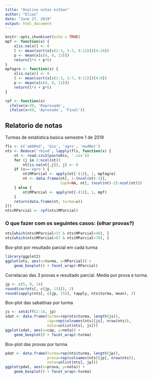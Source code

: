 ```yaml
---
title: "Analise notas estbas"
author: "Elias"
date: "June 27, 2019"
output: html_document
---
```


```r
knitr::opts_chunk$set(echo = TRUE)
mpf <- function(x) {
    x[is.na(x)] <- 0
    l <- mean(sort(x[c(1:3, 5:7, 9:12)])[4:10])
    p <- mean(x[c(4, 8, 13)])
    return(l*4 + p*6)
}
mpfagro <- function(x) {
    x[is.na(x)] <- 0
    l <- mean(sort(x[c(1:3, 5:7, 9:11)])[4:9])
    p <- mean(x[c(4, 8, 12)])
    return(l*4 + p*6)
}

rpf <- function(x)
  ifelse(x<39, 'Reprovado',
  ifelse(x>69, 'Aprovado', 'Final'))
```

## Relatorio de notas 

Turmas de estatistica basica semestre 1 de 2019 

```r
fls <- c('ambMad', 'bio', 'agro', 'madNot')
nts <- Reduce('rbind', lapply(fls, function(x) {
    nt <- read.csv2(paste0(x, '.csv'))
    for (j in 2:ncol(nt))
        nt[is.na(nt[,j]), j] <- 0
    if (x=='agro') {
        nt$MParcial <- apply(nt[-(1)], 1, mpfagro)
        nt <- data.frame(nt[, 1:(ncol(nt)-3)],
                         Cap9=NA, nt[, (ncol(nt)-2):ncol(nt)])
    } else {
        nt$MParcial <- apply(nt[-(1)], 1, mpf)
    }
    return(data.frame(nt, turma=x)) 
}))
nts$RParcial <- rpf(nts$MParcial)
```

### O que fazer com os seguintes casos: (olhar provas?) 
```r
nts[which(nts$MParcial>37 & nts$MParcial<40), ]
nts[which(nts$MParcial>67 & nts$MParcial<70), ]
```


Box-plot por resultado parcial em cada turma 

```r
library(ggplot2)
ggplot(nts, aes(x=turma, y=MParcial)) +
    geom_boxplot() + facet_wrap(~RParcial)
```

Correlacao das 3 provas e resultado parcial. 
Media por prova e turma. 

```r
jp <- c(5, 9, 14)
round(cor(nts[, c(jp, 15)]), 2)
round(sapply(nts[, c(jp, 15)], tapply, nts$turma, mean), 2)
```

Box-plot das sabatinas por turma 

```r
js <- setdiff(2:14, jp)
sdat <- data.frame(turma=rep(nts$turma, length(js)),
                   cap=rep(colnames(nts)[js], nrow(nts)),
                   nota=unlist(nts[, js])) 
ggplot(sdat, aes(x=cap, y=nota)) +
    geom_boxplot() + facet_wrap(~turma) 
```

Box-plot das provas por turma 

```r
pdat <- data.frame(turma=rep(nts$turma, length(jp)),
                   prova=rep(colnames(nts)[jp], nrow(nts)),
                   nota=unlist(nts[, jp])) 
ggplot(pdat, aes(x=prova, y=nota)) +
    geom_boxplot() + facet_wrap(~turma) 
```
